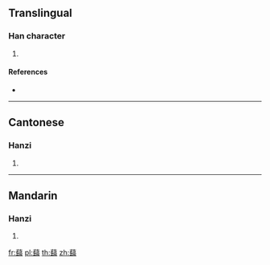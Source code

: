 {{character info/new}}
==Translingual==

===Han character===
{{Han char|rn=140|rad=艸|as=17|sn=23|four=44127|canj=THMB}}

# {{defn|Han|sort=艸17}}

====References====
* {{Han ref|kx=1070.080|dkj=32517|dj=1536.230|hdz=53335.060|uh=862C|ud=34348|bh=F74A|bd=63306}}

----

==Cantonese==

===Hanzi===
{{yue-hanzi|jyut=gwai1|y=gwai1}}

# {{defn|lang=yue|sort=艸17}}

----

==Mandarin==

===Hanzi===
{{cmn-hanzi|pin=[[kuī]] ([[kui1]])|wg=k'uei<sup>1</sup>}}

# {{defn|lang=cmn|sort=艸17}}

[[fr:蘬]]
[[pl:蘬]]
[[th:蘬]]
[[zh:蘬]]